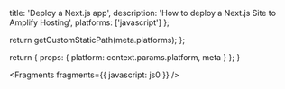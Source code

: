 
  title: 'Deploy a Next.js app',
  description: 'How to deploy a Next.js Site to Amplify Hosting',
  platforms: ['javascript']
};

  return getCustomStaticPath(meta.platforms);
};

  return {
    props: {
      platform: context.params.platform,
      meta
    }
  };
}


<Fragments fragments={{ javascript: js0 }} />
